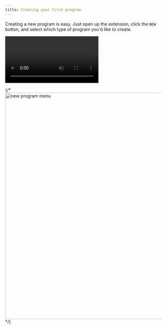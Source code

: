 ```yaml
---
title: Creating your first program
---
```



Creating a new program is easy. Just open up the extension, click the `NEW` button, and select which type of program you'd like to create.

<video class="aspect-video !m-8" src="/cloud-assets/first-program.mp4" muted autoplay loop></video>

{/* <Image alt="new program menu" class="aspect-auto m-auto" src="/cloud-assets/new-program-menu.png" height="728" width="592"/> */}
